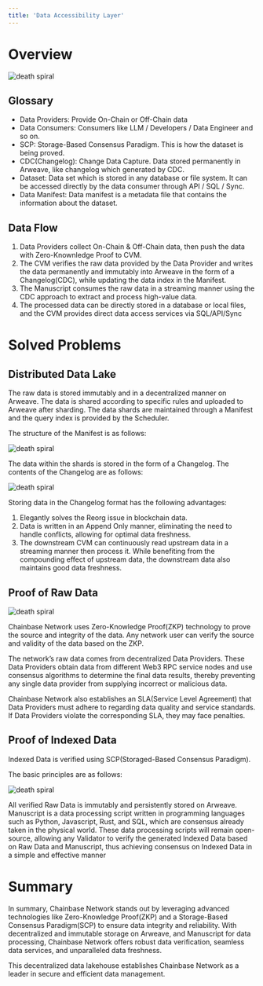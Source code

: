 ```yaml
---
title: 'Data Accessibility Layer'
---
```

# Overview

![death spiral](../../images/da-1.png)

## Glossary

- Data Providers: Provide On-Chain or Off-Chain data
- Data Consumers: Consumers like LLM / Developers / Data Engineer and so on.
- SCP: Storage-Based Consensus Paradigm. This is how the dataset is being proved.
- CDC(Changelog): Change Data Capture. Data stored permanently in Arweave, like changelog which generated by CDC.
- Dataset: Data set which is stored in any database or file system. It can be accessed directly by the data consumer through API / SQL / Sync.
- Data Manifest: Data manifest is a metadata file that contains the information about the dataset.

## Data Flow

1. Data Providers collect On-Chain & Off-Chain data, then push the data with Zero-Knownledge Proof to CVM. 
2. The CVM verifies the raw data provided by the Data Provider and writes the data permanently and immutably into Arweave in the form of a Changelog(CDC), while updating the data index in the Manifest.
3. The Manuscript consumes the raw data in a streaming manner using the CDC approach to extract and process high-value data.
4. The processed data can be directly stored in a database or local files, and the CVM provides direct data access services via SQL/API/Sync

# Solved Problems

## Distributed Data Lake

The raw data is stored immutably and in a decentralized manner on Arweave. The data is shared according to specific rules and uploaded to Arweave after sharding. The data shards are maintained through a Manifest and the query index is provided by the Scheduler.

The structure of the Manifest is as follows:

![death spiral](../../images/da-2.png)

The data within the shards is stored in the form of a Changelog. The contents of the Changelog are as follows:

![death spiral](../../images/da-3.png)

Storing data in the Changelog format has the following advantages:

1. Elegantly solves the Reorg issue in blockchain data.
2. Data is written in an Append Only manner, eliminating the need to handle conflicts, allowing for optimal data freshness.
3. The downstream CVM can continuously read upstream data in a streaming manner then process it. While benefiting from the compounding effect of upstream data, the downstream data also maintains good data freshness.

## Proof of Raw Data

![death spiral](../../images/da-4.png)

Chainbase Network uses Zero-Knowledge Proof(ZKP) technology to prove the source and integrity of the data. Any network user can verify the source and validity of the data based on the ZKP.

The network’s raw data comes from decentralized Data Providers. These Data Providers obtain data from different Web3 RPC service nodes and use consensus algorithms to determine the final data results, thereby preventing any single data provider from supplying incorrect or malicious data.

Chainbase Network also establishes an SLA(Service Level Agreement) that Data Providers must adhere to regarding data quality and service standards. If Data Providers violate the corresponding SLA, they may face penalties.

## Proof of Indexed Data

Indexed Data is verified using SCP(Storaged-Based Consensus Paradigm).

The basic principles are as follows:

![death spiral](../../images/da-5.png)

All verified Raw Data is immutably and persistently stored on Arweave. Manuscript is a data processing script written in programming languages such as Python, Javascript, Rust, and SQL, which are consensus already taken in the physical world. These data processing scripts will remain open-source, allowing any Validator to verify the generated Indexed Data based on Raw Data and Manuscript, thus achieving consensus on Indexed Data in a simple and effective manner

# Summary

In summary, Chainbase Network stands out by leveraging advanced technologies like Zero-Knowledge Proof(ZKP) and a Storage-Based Consensus Paradigm(SCP) to ensure data integrity and reliability. With decentralized and immutable storage on Arweave, and Manuscript for data processing, Chainbase Network offers robust data verification, seamless data services, and unparalleled data freshness. 

This decentralized data lakehouse establishes Chainbase Network as a leader in secure and efficient data management.
